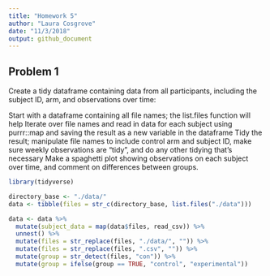 ```yaml
---
title: "Homework 5"
author: "Laura Cosgrove"
date: "11/3/2018"
output: github_document
---
```


## Problem 1
Create a tidy dataframe containing data from all participants, including the subject ID, arm, and observations over time:

Start with a dataframe containing all file names; the list.files function will help
Iterate over file names and read in data for each subject using purrr::map and saving the result as a new variable in the dataframe
Tidy the result; manipulate file names to include control arm and subject ID, make sure weekly observations are “tidy”, and do any other tidying that’s necessary
Make a spaghetti plot showing observations on each subject over time, and comment on differences between groups.

```r
library(tidyverse)
```

```r

directory_base <- "./data/"
data <- tibble(files = str_c(directory_base, list.files("./data")))

data <- data %>% 
  mutate(subject_data = map(data$files, read_csv)) %>% 
  unnest() %>% 
  mutate(files = str_replace(files, "./data/", "")) %>% 
  mutate(files = str_replace(files, ".csv", "")) %>% 
  mutate(group = str_detect(files, "con")) %>% 
  mutate(group = ifelse(group == TRUE, "control", "experimental"))
```

